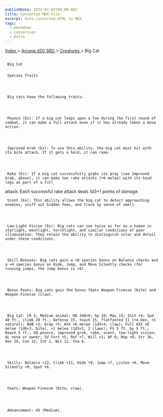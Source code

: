```yaml
---
publishDate: 2023-01-02T00:00:00Z
title: Converted MDX File
excerpt: Auto-converted HTML to MDX.
tags:
  - markdown
  - conversion
  - Astro
---
```


[
Index
](-index) >
[
Arcana d20 SRD
](arcana-d20-srd-index) >
[
Creatures
](arcana-d20-srd-creatures-index) > Big Cat

##

     Big Cat

###

     Species Traits




     Big cats have the following traits:




     Pounce (Ex): If a big cat leaps upon a foe during the first round of combat, it can make a full attack even if it has already taken a move action.




     Improved Grab (Ex): To use this ability, the big cat must hit with its bite attack. If it gets a hold, it can rake.




     Rake (Ex): If a big cat successfully grabs its prey (see Improved Grab, above), it can make two rake attacks (+6 melee) with its hind legs as part of a full

attack. Each successful rake attack deals 1d3+1 points of damage.

     Scent (Ex): This ability allows the big cat to detect approaching enemies, sniff out hidden foes, and track by sense of smell.




     Low-Light Vision (Ex): Big cats can see twice as far as a human in starlight, moonlight, torchlight, and similar conditions of poor illumination. They retain the ability to distinguish color and detail under these conditions.




     Skill Bonuses: Big cats gain a +8 species bonus on Balance checks and a +4 species bonus on Hide, Jump, and Move Silently checks (for running jumps, the Jump bonus is +8).




     Bonus Feats: Big cats gain the bonus feats Weapon Finesse (bite) and Weapon Finesse (claw).




     Big Cat: CR 2; Medium animal; HD 3d8+6; hp 19; Mas 15; Init +4; Spd 40 ft., climb 20 ft.; Defense 15, touch 15, flatfooted 11 (+4 Dex, +1 natural); BAB +2; Grap +5; Atk +6 melee (1d3+4, claw); Full Atk +6 melee (1d6+3, bite), +1 melee (1d3+1, 2 claws); FS 5 ft. by 5 ft.; Reach 5 ft.; SQ pounce, improved grab, rake, scent, low-light vision; AL none or owner; SV Fort +5, Ref +7, Will +2; AP 0; Rep +0; Str 16, Dex 19, Con 15, Int 2, Wis 12, Cha 6.




     Skills: Balance +12, Climb +11, Hide +9, Jump +7, Listen +6, Move Silently +9, Spot +6.




     Feats: Weapon Finesse (bite, claw).




     Advancement: 45 (Medium).
